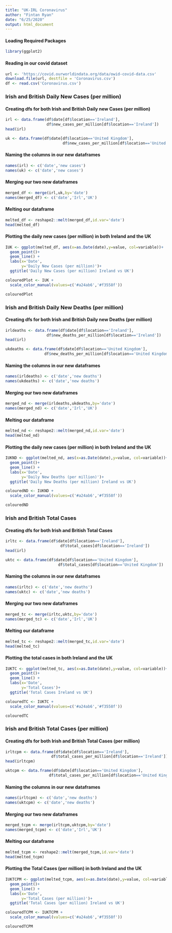 ```yaml
---
title: "UK-IRL Coronavirus"
author: "Fintan Ryan"
date: "6/25/2020"
output: html_document
---
```


#### Loading Required Packages
```r
library(ggplot2)
```


#### Reading in our covid dataset
```r
url <- 'https://covid.ourworldindata.org/data/owid-covid-data.csv'
download.file(url, destfile = 'Coronavirus.csv')
df <- read.csv('Coronavirus.csv')
```


### Irish and British Daily New Cases (per million)
#### Creating dfs for both Irish and British Daily new Cases (per million)
```r
irl <- data.frame(df$date[df$location=='Ireland'],
                  df$new_cases_per_million[df$location=='Ireland'])
head(irl)

uk <- data.frame(df$date[df$location=='United Kingdom'],
                         df$new_cases_per_million[df$location=='United Kingdom'])
```

#### Naming the columns in our new dataframes
```r
names(irl) <- c('date','new cases')
names(uk) <- c('date','new cases')
```

#### Merging our two new dataframes
```r
merged_df <- merge(irl,uk,by='date')
names(merged_df) <- c('date','Irl','UK')
```

#### Melting our dataframe
```r
melted_df <- reshape2::melt(merged_df,id.var='date')
head(melted_df)
```

#### Plotting the daily new cases (per million) in both Ireland and the UK
```r
IUK <- ggplot(melted_df, aes(x=as.Date(date),y=value, col=variable))+
  geom_point()+
  geom_line() +
  labs(x='Date',
       y='Daily New Cases (per million)')+
  ggtitle('Daily New Cases (per million) Ireland vs UK')

colouredPlot <- IUK +
  scale_color_manual(values=c('#a24ab6','#f3558f'))

colouredPlot
```

### Irish and British Daily New Deaths (per million)
#### Creating dfs for both Irish and British Daily new Deaths (per million)
```r
irldeaths <- data.frame(df$date[df$location=='Ireland'],
                  df$new_deaths_per_million[df$location=='Ireland'])
head(irl)

ukdeaths <- data.frame(df$date[df$location=='United Kingdom'],
                 df$new_deaths_per_million[df$location=='United Kingdom'])
```

#### Naming the columns in our new dataframes
```r
names(irldeaths) <- c('date','new deaths')
names(ukdeaths) <- c('date','new deaths')
```

#### Merging our two new dataframes
```r
merged_nd <- merge(irldeaths,ukdeaths,by='date')
names(merged_nd) <- c('date','Irl','UK')
```

#### Melting our dataframe
```r
melted_nd <- reshape2::melt(merged_nd,id.var='date')
head(melted_nd)
```

#### Plotting the daily new cases (per million) in both Ireland and the UK
```r
IUKND <- ggplot(melted_nd, aes(x=as.Date(date),y=value, col=variable))+
  geom_point()+
  geom_line() +
  labs(x='Date',
       y='Daily New Deaths (per million)')+
  ggtitle('Daily New Deaths (per million) Ireland vs UK')

colouredND <- IUKND +
  scale_color_manual(values=c('#a24ab6','#f3558f'))

colouredND
```

### Irish and British Total Cases
#### Creating dfs for both Irish and British Total Cases
```r
irltc <- data.frame(df$date[df$location=='Ireland'],
                        df$total_cases[df$location=='Ireland'])
head(irl)

uktc <- data.frame(df$date[df$location=='United Kingdom'],
                       df$total_cases[df$location=='United Kingdom'])
```

#### Naming the columns in our new dataframes
```r
names(irltc) <- c('date','new deaths')
names(uktc) <- c('date','new deaths')
```

#### Merging our two new dataframes
```r
merged_tc <- merge(irltc,uktc,by='date')
names(merged_tc) <- c('date','Irl','UK')
```

#### Melting our dataframe
```r
melted_tc <- reshape2::melt(merged_tc,id.var='date')
head(melted_tc)
```

#### Plotting the total cases in both Ireland and the UK
```r
IUKTC <- ggplot(melted_tc, aes(x=as.Date(date),y=value, col=variable))+
  geom_point()+
  geom_line() +
  labs(x='Date',
       y='Total Cases')+
  ggtitle('Total Cases Ireland vs UK')

colouredTC <- IUKTC +
  scale_color_manual(values=c('#a24ab6','#f3558f'))

colouredTC
```

### Irish and British Total Cases (per million)
#### Creating dfs for both Irish and British Total Cases (per million)
```r
irltcpm <- data.frame(df$date[df$location=='Ireland'],
                    df$total_cases_per_million[df$location=='Ireland'])
head(irltcpm)

uktcpm <- data.frame(df$date[df$location=='United Kingdom'],
                   df$total_cases_per_million[df$location=='United Kingdom'])
```

#### Naming the columns in our new dataframes
```r
names(irltcpm) <- c('date','new deaths')
names(uktcpm) <- c('date','new deaths')
```

#### Merging our two new dataframes
```r
merged_tcpm <- merge(irltcpm,uktcpm,by='date')
names(merged_tcpm) <- c('date','Irl','UK')
```

#### Melting our dataframe
```r
melted_tcpm <- reshape2::melt(merged_tcpm,id.var='date')
head(melted_tcpm)
```

#### Plotting the Total Cases (per million) in both Ireland and the UK
```r
IUKTCPM <- ggplot(melted_tcpm, aes(x=as.Date(date),y=value, col=variable))+
  geom_point()+
  geom_line() +
  labs(x='Date',
       y='Total Cases (per million)')+
  ggtitle('Total Cases (per million) Ireland vs UK')

colouredTCPM <- IUKTCPM +
  scale_color_manual(values=c('#a24ab6','#f3558f'))

colouredTCPM
```

